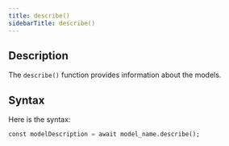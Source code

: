```yaml
---
title: describe()
sidebarTitle: describe()
---
```


## Description

The `describe()` function provides information about the models.

## Syntax

Here is the syntax:

```sql
const modelDescription = await model_name.describe();
```
